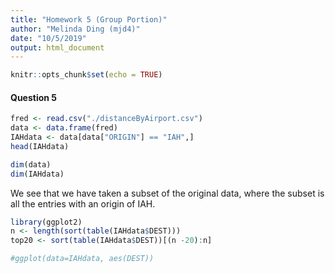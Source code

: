 ```yaml
---
title: "Homework 5 (Group Portion)"
author: "Melinda Ding (mjd4)"
date: "10/5/2019"
output: html_document
---
```


```r
knitr::opts_chunk$set(echo = TRUE)
```

#### Question 5

```r
fred <- read.csv("./distanceByAirport.csv")
data <- data.frame(fred)
IAHdata <- data[data["ORIGIN"] == "IAH",]
head(IAHdata)
```
```r
dim(data)
dim(IAHdata)
```
We see that we have taken a subset of the original data, where the subset is all the entries with an origin of IAH. 

```r
library(ggplot2)
n <- length(sort(table(IAHdata$DEST)))
top20 <- sort(table(IAHdata$DEST))[(n -20):n]

#ggplot(data=IAHdata, aes(DEST)) 

```
